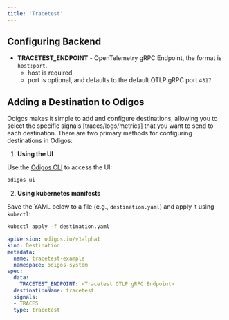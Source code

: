 ```yaml
---
title: 'Tracetest'
---
```


## Configuring Backend

- **TRACETEST_ENDPOINT** - OpenTelemetry gRPC Endpoint, the format is `host:port`.
  - host is required.
  - port is optional, and defaults to the default OTLP gRPC port `4317`.

## Adding a Destination to Odigos

Odigos makes it simple to add and configure destinations, allowing you to select the specific signals [traces/logs/metrics] that you want to send to each destination. There are two primary methods for configuring destinations in Odigos:

1. **Using the UI**

Use the [Odigos CLI](https://docs.odigos.io/cli/odigos_ui) to access the UI:

```bash
odigos ui
```

2. **Using kubernetes manifests**

Save the YAML below to a file (e.g., `destination.yaml`) and apply it using `kubectl`:

```bash
kubectl apply -f destination.yaml
```


```yaml
apiVersion: odigos.io/v1alpha1
kind: Destination
metadata:
  name: tracetest-example
  namespace: odigos-system
spec:
  data:
    TRACETEST_ENDPOINT: <Tracetest OTLP gRPC Endpoint>
  destinationName: tracetest
  signals:
  - TRACES
  type: tracetest
```
